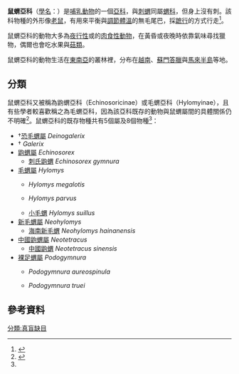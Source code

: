{{Automatic taxobox
| name = 鼠蝟亞科<ref name=msw3>{{MSW3 Hutterer |id=13600053 |pages =212–217}}</ref>
| image = Hylomys suillus - Naturmuseum Senckenberg - DSC02077a.JPG
| image_caption = [[小毛蝟|小毛蝟]] ''Hylomys suillus''
| taxon = Galericinae
| authority = {{le|奧古斯特·波梅爾|Auguste Pomel|Pomel}}, 1848
| subdivision_ranks = 屬
| subdivision = 
*†[[恐毛蝟屬|恐毛蝟屬]] ''Deinogalerix''
*[[鼩蝟屬|鼩蝟屬]] ''Echinosorex''
*†{{le|鼠蝟屬|Galerix}} ''Galerix''
*[[毛蝟屬|毛蝟屬]] ''Hylomys''
*[[新毛蝟屬|新毛蝟屬]] ''Neohylomys''
*[[中國鼩蝟屬|中國鼩蝟屬]] ''Neotetracus''
*[[裸足蝟屬|裸足蝟屬]] ''Podogymnura''
}}

'''鼠蝟亞科'''（[[學名|學名]]：{{lang|la|Galericinae}}）是[[哺乳動物|哺乳動物]]的一個[[亞科|亞科]]，與[[刺蝟|刺蝟]]同屬[[蝟科|蝟科]]，但身上沒有刺。該科物種的外形像[[老鼠|老鼠]]，有用來平衡與[[體溫調節|調節體溫]]的無毛尾巴，採[[蹠行|蹠行]]的方式行走<ref>{{Cite book|title=Mammalogy: Adaptation, Diversity, Ecology, Edition 4|last=Feldhamer|first=George [and 4 others]|publisher=Johns Hopkins University Press|year=2015|isbn=978-1-4214-1588-8|location=Baltimore|pages=285}}</ref>。

鼠蝟亞科的動物大多為[[夜行性|夜行性]]或{{le|黃昏行性|Crepuscular animal}}的[[肉食性動物|肉食性動物]]，在黃昏或夜晚時依靠氣味尋找獵物，偶爾也會吃水果與[[真菌|菇類]]。

鼠蝟亞科的動物生活在[[東南亞|東南亞]]的叢林裡，分布在[[越南|越南]]、[[蘇門答臘|蘇門答臘]]與[[馬來半島|馬來半島]]等地。

== 分類 ==
鼠蝟亞科又被稱為鼩蝟亞科（Echinosoricinae）或毛蝟亞科（Hylomyinae），且有些學者較喜歡稱之為毛蝟亞科，因為該亞科既存的動物與鼠蝟屬間的具體關係仍不明確<ref name=Gould95>{{cite journal | author = Gould, G.C. | year = 1995 | title = Hedgehog phylogeny (Mammalia, Erinaceidae) – the reciprocal illumination of the quick and the dead | journal = American Museum Novitates | volume = 3131 | pages = 1–45 | hdl = 2246/3665}}</ref>。鼠蝟亞科的既存物種共有5個屬及8個物種<ref name=msw3/>：

*†[[恐毛蝟屬|恐毛蝟屬]] ''Deinogalerix''
*†{{le|鼠蝟屬|Galerix}} ''Galerix''
*[[鼩蝟屬|鼩蝟屬]] ''Echinosorex''
**[[刺氏鼩蝟|刺氏鼩蝟]] ''Echinosorex gymnura''
*[[毛蝟屬|毛蝟屬]] ''Hylomys''
**{{le|長耳毛蝟|Hylomys megalotis}} ''Hylomys megalotis''
**{{le|侏儒毛蝟|Hylomys parvus}} ''Hylomys parvus''
**[[小毛蝟|小毛蝟]] ''Hylomys suillus''
*[[新毛蝟屬|新毛蝟屬]] ''Neohylomys''
**[[海南新毛蝟|海南新毛蝟]] ''Neohylomys hainanensis''
*[[中國鼩蝟屬|中國鼩蝟屬]] ''Neotetracus''
**[[中國鼩蝟|中國鼩蝟]] ''Neotetracus sinensis''
*[[裸足蝟屬|裸足蝟屬]] ''Podogymnura''
**{{le|迪納加特裸足蝟|Podogymnura aureospinula}} ''Podogymnura aureospinula''
**{{le|裸足蝟|Podogymnura truei}} ''Podogymnura truei''

== 參考資料 ==
{{Reflist}}

{{蝟科}}
{{Taxonbar|from=Q1755565}}
[[分類:真盲缺目|分類:真盲缺目]]